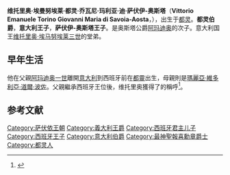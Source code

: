 {{擴充|time=2014-12-30T14:58:33+00:00}}
{{Infobox royalty
| name           =维托里奥·埃曼努埃莱
| title          =都灵伯爵
| image          =Count of Turin.jpg
| imgw       = 200px
| full name      =维托里奥·埃曼努埃莱·都灵·乔瓦尼·玛利亚·迪·萨伏伊-奥斯塔
| house    =[[萨伏伊王朝|萨伏伊王朝]]
| father         =[[阿玛迪奥一世_(西班牙)|阿玛迪奥一世]]
| mother         =奇斯泰尔纳公主玛利亚·维多利亚·德尔·波佐
| birth_date  ={{Birth date|1870|11|24|df=y}}
| birth_place =[[都灵|都灵]]
| death_date  ={{Death date and age|1946|11|24|1870|11|24|df=y}}
| death_place =[[布鲁塞尔|布鲁塞尔]]
|}}

'''维托里奥·埃曼努埃莱·都灵·乔瓦尼·玛利亚·迪·萨伏伊-奥斯塔'''（'''Vittorio Emanuele Torino Giovanni Maria di Savoia-Aosta'''，{{bd|1870年|11月24日|1946年|11月24日}}），出生于[[都灵|都灵]]。'''都灵伯爵'''，'''意大利王子'''，'''萨伏伊-奥斯塔王子'''。是奥斯塔公爵[[阿玛迪奥一世_(西班牙)|阿玛迪奥]]的次子。意大利国王[[维托里奥·埃马努埃莱三世|维托里奥·埃马努埃莱三世]]的堂弟。

==早年生活==
他在父親[[阿玛迪奥一世_(西班牙)|阿玛迪奥一世]]離開[[意大利|意大利]]到西班牙前在[[都靈|都靈]]出生，母親則是[[瑪麗亞·維多利亞·道爾·波佐|瑪麗亞·維多利亞·道爾·波佐]]。父親繼承西班牙王位後，维托里奥獲得了{{link-en|方特|Infante|西班牙王子}}的稱呼<ref>{{cite book | title = [[Almanach_de_Gotha|Almanach de Gotha]] | year = 1872 | page = 29 }}</ref>。

==参考文献==
{{reflist}}

{{DEFAULTSORT: Vittorio Emanuele}}
[[Category:萨伏依王朝|Category:萨伏依王朝]]
[[Category:義大利王爵|Category:義大利王爵]]
[[Category:西班牙君主儿子|Category:西班牙君主儿子]]
[[Category:西班牙王子|Category:西班牙王子]]
[[Category:意大利伯爵|Category:意大利伯爵]]
[[Category:最神聖報喜勳章爵士|Category:最神聖報喜勳章爵士]]
[[Category:都灵人|Category:都灵人]]
